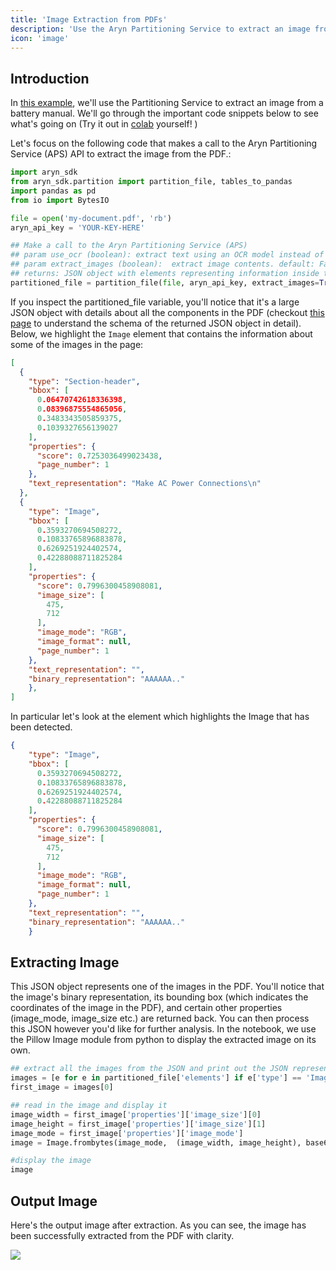 ```yaml
---
title: 'Image Extraction from PDFs'
description: 'Use the Aryn Partitioning Service to extract an image from a battery manual'
icon: 'image'
---
```


## Introduction

In [this example](https://colab.research.google.com/drive/1n5zRm5hfHhxs7dA0FncC44VjlpiPJLWq?usp=sharing), we'll use the Partitioning Service to extract an image from a battery manual.  We'll go through the important code snippets below to see what's going on (Try it out in  [colab](https://colab.research.google.com/drive/1n5zRm5hfHhxs7dA0FncC44VjlpiPJLWq?usp=sharing)  yourself! )

Let's focus on the following code that makes a call to the Aryn Partitioning Service (APS) API to extract the image from the PDF.: 
  
```python add_document.py
import aryn_sdk
from aryn_sdk.partition import partition_file, tables_to_pandas
import pandas as pd
from io import BytesIO

file = open('my-document.pdf', 'rb')
aryn_api_key = 'YOUR-KEY-HERE'

## Make a call to the Aryn Partitioning Service (APS) 
## param use_ocr (boolean): extract text using an OCR model instead of extracting embedded text in PDF. default: False
## param extract_images (boolean):  extract image contents. default: False
## returns: JSON object with elements representing information inside the PDF
partitioned_file = partition_file(file, aryn_api_key, extract_images=True, use_ocr=True)
```


If you inspect the partitioned_file variable, you'll notice that it's a large JSON object with details about all the components in the PDF (checkout [this page](./output) to understand the schema of the returned JSON object in detail).  Below, we highlight  the `Image` element that contains the information about some of the images in the page: 

```json adp_output.json
[
  {
    "type": "Section-header",
    "bbox": [
      0.06470742618336398,
      0.08396875554865056,
      0.3483343505859375,
      0.1039327656139027
    ],
    "properties": {
      "score": 0.7253036499023438,
      "page_number": 1
    },
    "text_representation": "Make AC Power Connections\n"
  },
  {
    "type": "Image",
    "bbox": [
      0.3593270694508272,
      0.10833765896883878,
      0.6269251924402574,
      0.42288088711825284
    ],
    "properties": {
      "score": 0.7996300458908081,
      "image_size": [
        475,
        712
      ],
      "image_mode": "RGB",
      "image_format": null,
      "page_number": 1
    },
    "text_representation": "",
    "binary_representation": "AAAAAA.."
    },
]
```

In particular let's look at the element which highlights the Image that has been detected. 

```json image_output.json
{
    "type": "Image",
    "bbox": [
      0.3593270694508272,
      0.10833765896883878,
      0.6269251924402574,
      0.42288088711825284
    ],
    "properties": {
      "score": 0.7996300458908081,
      "image_size": [
        475,
        712
      ],
      "image_mode": "RGB",
      "image_format": null,
      "page_number": 1
    },
    "text_representation": "",
    "binary_representation": "AAAAAA.."
    }
```

## Extracting Image

This JSON object represents one of the images in the PDF. You'll notice that the image's binary representation, its bounding box (which indicates the coordinates of the image in the PDF), and certain other properties (image_mode, image_size etc.) are returned back. You can then process this JSON however you'd like for further analysis. In the notebook, we use the Pillow Image module from python to display the extracted image on its own. 

```python image_output.py
## extract all the images from the JSON and print out the JSON representation of the first image
images = [e for e in partitioned_file['elements'] if e['type'] == 'Image']
first_image = images[0]

## read in the image and display it
image_width = first_image['properties']['image_size'][0]
image_height = first_image['properties']['image_size'][1]
image_mode = first_image['properties']['image_mode']
image = Image.frombytes(image_mode,  (image_width, image_height), base64.b64decode(first_image['binary_representation']))

#display the image
image 
```
## Output Image

Here's the output image after extraction. As you can see, the image has been successfully extracted from the PDF with clarity.

<Frame>
  <img src="../images/board.png" />
</Frame>

